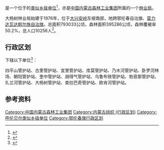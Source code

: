 {{中国乡级行政区|15/07/23/406/000
|行政区全称           = {{PAGENAMEBASE}}
|上级行政区           = [[中国内蒙古森林工业集团|中国内蒙古森林工业集团]]<br>[[内蒙古大兴安岭重点国有林管理局|内蒙古大兴安岭重点国有林管理局]]
|政府驻地             = [[鄂伦春自治旗|鄂伦春自治旗]][[大杨树镇|大杨树镇]]
}}

'''{{PAGENAMEBASE}}'''是一个位于{{PRC admin/fullname|15/07/23/406/000|3}}的[[类似乡级单位|类似乡级单位]]<ref>{{PRC admin/ref sgc|{{PRC admin/parent|15/07/23/406/000}}}}</ref>，亦是[[中国内蒙古森林工业集团|中国内蒙古森林工业集团]]所属的一个[[林业局|林业局]]。

大杨树林业局始建于1976年，位于[[大兴安岭|大兴安岭]]东坡南部，地跨鄂伦春自治旗、[[莫力达瓦达斡尔族自治旗|莫力达瓦达斡尔族自治旗]]。总面积793033公顷，森林面积395286公顷，森林覆被率50.2%，总人口10256人<ref>{{cite book |editor=李洪君 |title=《内蒙古大兴安岭林管局中国内蒙古森工集团统计资料汇编》 |date=2012.08 |publisher=中国统计出版社 |isbn=978-7-5037-6535-3}}</ref>。

== 行政区划 ==
{{PAGENAMEBASE}}下辖以下单位<ref>{{PRC admin/ref sgc|15/07/23/406/000}}</ref>：

四平山管护站、古里管护站、宜里管护站、库莫管护站、乃木河管护站、卧罗河林场、朝阳管护站、奎中管护站、胡得气管护站、乌鲁布铁管护站、勃音那管护站、扎兰河管护站、大杨树管护站、查拉巴奇管护站、欧肯河管护站。

== 参考资料 ==

{{Reflist}}

{{鄂伦春自治旗行政区划}}
{{中华人民共和国林业区划|蒙}}
{{内蒙古行政区划小作品}}

[[Category:中国内蒙古森林工业集团|Category:中国内蒙古森林工业集团]]
[[Category:内蒙古组织_(行政区划)|Category:内蒙古组织 (行政区划)]]
[[Category:呼伦贝尔类似乡级单位|Category:呼伦贝尔类似乡级单位]]
[[Category:鄂伦春旗行政区划|Category:鄂伦春旗行政区划]]